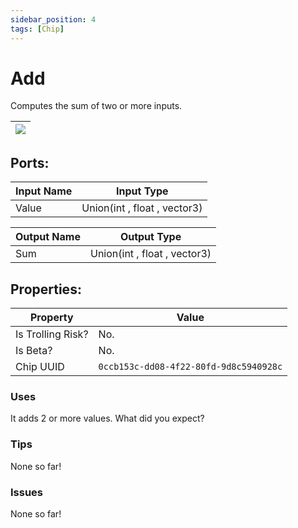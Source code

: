 ```yaml
---
sidebar_position: 4
tags: [Chip]
---
```


# Add


Computes the sum of two or more inputs.

| ![](https://images-ext-2.discordapp.net/external/MPmIaQzlEPmgGWlgi-WxBBXt0Bjv_zWPkg1y1f_sy3s/https/www.recroomcircuits.com/image/circuit/absolute-value?width=206&height=108) |
|-----|

## Ports:

| Input Name | Input Type |
|-----------|-----------|
| Value | Union(int , float , vector3) |

| Output Name | Output Type |
|-----------|-----------|
| Sum | Union(int , float , vector3) |

## Properties:

| Property  | Value |
|-------------------|-----------|
| Is Trolling Risk? | No. |
| Is Beta? | No. |
| Chip UUID | `0ccb153c-dd08-4f22-80fd-9d8c5940928c` |

### Uses

It adds 2 or more values. What did you expect?

### Tips

None so far!

### Issues

None so far!